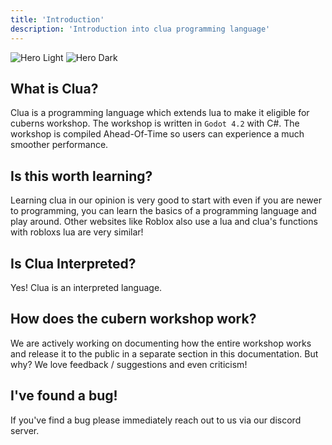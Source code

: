 ```yaml
---
title: 'Introduction'
description: 'Introduction into clua programming language'
---
```


<img
  className="block dark:hidden"
  src="/images/hero-light.svg"
  alt="Hero Light"
/>
<img
  className="hidden dark:block"
  src="/images/hero-dark.svg"
  alt="Hero Dark"
/>

## What is Clua?
Clua is a programming language which extends lua to make it eligible for cuberns workshop. The workshop is written in `Godot 4.2` with C#. The workshop is compiled Ahead-Of-Time so users can experience a much smoother performance. 

## Is this worth learning?
Learning clua in our opinion is very good to start with even if you are newer to programming, you can learn the basics of a programming language and play around. Other websites like Roblox also use a lua and clua's functions with robloxs lua are very similar!

## Is Clua Interpreted?
Yes! Clua is an interpreted language.

## How does the cubern workshop work?
We are actively working on documenting how the entire workshop works and release it to the public in a separate section in this documentation. But why? We love feedback / suggestions and even criticism! 

## I've found a bug!
If you've find a bug please immediately reach out to us via our discord server. 

